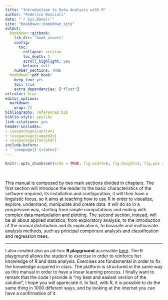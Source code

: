 ```yaml
---
title: "Introduction to Data Analysis with R"
author: "Federico Roscioli"
date: "`r Sys.Date()`"
site: "bookdown::bookdown_site"
output:
  bookdown::gitbook:
    lib_dir: "book_assets"
    config:
      toc:
        collapse: section
        toc_depth: 1
        scroll_highlight: yes
        before: null
    number_sections: TRUE
  bookdown::pdf_book:
    keep_tex: yes
    toc: true
    extra_dependencies: ["float"]
urlcolor: blue
editor_options: 
  markdown: 
    wrap: 72
bibliography: references.bib
biblio-style: apalike
link-citations: yes
header-includes:
- \usepackage{caption}
- \usepackage{ragged2e}
- \usepackage{fancyhdr}
include-before:
- '`\newpage{}`{=latex}'
---
```


```r
knitr::opts_chunk$set(echo = TRUE, fig.width=6, fig.height=3, fig.pos = 'H', out.extra = "")
```

\pagebreak

 
\pagebreak

<!-- Spatial inference -->

This manual is composed by two main sections divided in chapters. The
first section will introduce the reader to the basic characteristics of
the software required, its installation and configuration, it will then
have a linguistic focus, so it aims at teaching how to use R in order to
visualize, explore, understand, manipulate and create data. It will do
so in a progressive way, starting from simple computations and ending
with complex data manipulation and plotting. The second section,
instead, will be all about applied statistics, from exploratory
analysis, to the introduction of the normal distribution and its
implications, to bivariate and multivariate analysis methods, such as
principal component analysis and classification and regression trees.

------------------------------------------------------------------------

I also created also an ad-hoc **R playground** accessible
[here](https://federicoroscioli.shinyapps.io/exercises/). The R
playground allows the student to exercise in order to reinforce her
knowledge of R and data analysis. Exercises are fundamental in order to
fix the knowledge acquired in class. The platform is structured in the
same way as this manual in order to have a linear learning process. I
finally want to remark that the code I provide is "my best and easiest
version of the solution", I hope you will appreciate it. In fact, with
R, it is possible to do the same thing in 1000 different ways, and by
looking at the internet you can have a confirmation of it.



